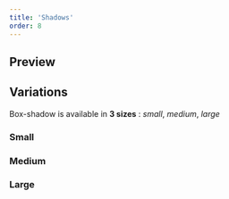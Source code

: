 ```yaml
---
title: 'Shadows'
order: 8
---
```


## Preview

<Preview path="example" />

## Variations

Box-shadow is available in **3 sizes** : _small_, _medium_, _large_

### Small

<Preview path="small" />

### Medium

<Preview path="medium" />

### Large

<Preview path="large" />

